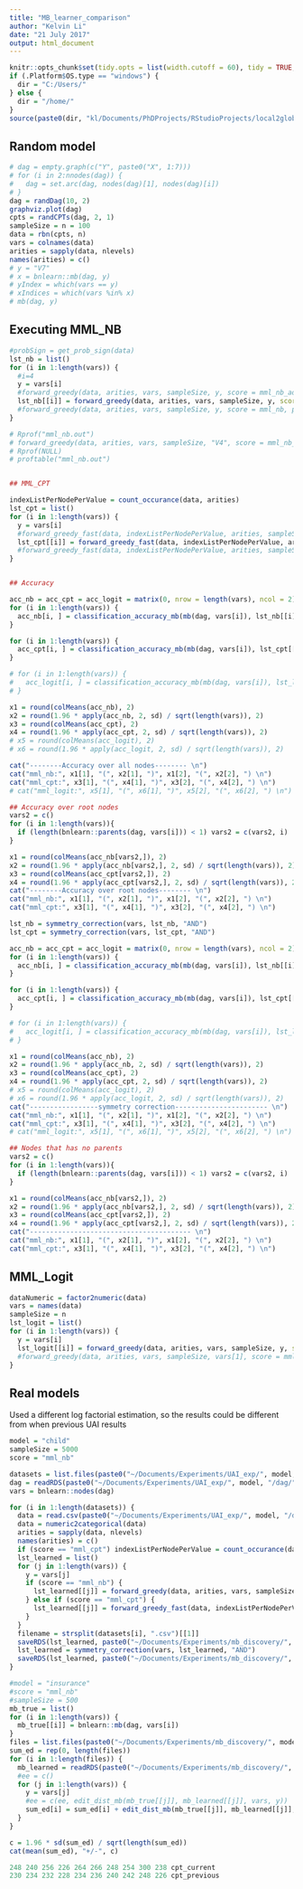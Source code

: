 ```yaml
---
title: "MB_learner_comparison"
author: "Kelvin Li"
date: "21 July 2017"
output: html_document
---
```


```r
knitr::opts_chunk$set(tidy.opts = list(width.cutoff = 60), tidy = TRUE, echo = F, eval = T)
if (.Platform$OS.type == "windows") {
  dir = "C:/Users/"
} else {
  dir = "/home/"
}
source(paste0(dir, "kl/Documents/PhDProjects/RStudioProjects/local2global/scripts/load_libraries.R"))
```

## Random model
```r
# dag = empty.graph(c("Y", paste0("X", 1:7)))
# for (i in 2:nnodes(dag)) {
#   dag = set.arc(dag, nodes(dag)[1], nodes(dag)[i])
# }
dag = randDag(10, 2)
graphviz.plot(dag)
cpts = randCPTs(dag, 2, 1)
sampleSize = n = 100
data = rbn(cpts, n)
vars = colnames(data)
arities = sapply(data, nlevels)
names(arities) = c()
# y = "V7"
# x = bnlearn::mb(dag, y)
# yIndex = which(vars == y)
# xIndices = which(vars %in% x)
# mb(dag, y)
```

## Executing MML_NB
```r
#probSign = get_prob_sign(data)
lst_nb = list() 
for (i in 1:length(vars)) {
  #i=4
  y = vars[i]
  #forward_greedy(data, arities, vars, sampleSize, y, score = mml_nb_adaptive, debug = T)
  lst_nb[[i]] = forward_greedy(data, arities, vars, sampleSize, y, score = mml_nb_adaptive, debug = F)
  #forward_greedy(data, arities, vars, sampleSize, y, score = mml_nb, probSign = probSign, debug = T)
}

# Rprof("mml_nb.out")
# forward_greedy(data, arities, vars, sampleSize, "V4", score = mml_nb_adaptive, debug = F)
# Rprof(NULL)
# proftable("mml_nb.out")


## MML_CPT

indexListPerNodePerValue = count_occurance(data, arities)
lst_cpt = list()
for (i in 1:length(vars)) {
  y = vars[i]
  #forward_greedy_fast(data, indexListPerNodePerValue, arities, sampleSize, y, base = exp(1), debug =T)
  lst_cpt[[i]] = forward_greedy_fast(data, indexListPerNodePerValue, arities, sampleSize, y, base = exp(1), debug = F)
  #forward_greedy_fast(data, indexListPerNodePerValue, arities, sampleSize, vars[1], base = exp(1), debug = T)
}


## Accuracy

acc_nb = acc_cpt = acc_logit = matrix(0, nrow = length(vars), ncol = 2)
for (i in 1:length(vars)) {
  acc_nb[i, ] = classification_accuracy_mb(mb(dag, vars[i]), lst_nb[[i]], vars, vars[i])
}

for (i in 1:length(vars)) {
  acc_cpt[i, ] = classification_accuracy_mb(mb(dag, vars[i]), lst_cpt[[i]], vars, vars[i])  
}

# for (i in 1:length(vars)) {
#   acc_logit[i, ] = classification_accuracy_mb(mb(dag, vars[i]), lst_logit[[i]], vars, vars[i])  
# }

x1 = round(colMeans(acc_nb), 2)
x2 = round(1.96 * apply(acc_nb, 2, sd) / sqrt(length(vars)), 2)
x3 = round(colMeans(acc_cpt), 2)
x4 = round(1.96 * apply(acc_cpt, 2, sd) / sqrt(length(vars)), 2)
# x5 = round(colMeans(acc_logit), 2)
# x6 = round(1.96 * apply(acc_logit, 2, sd) / sqrt(length(vars)), 2)

cat("--------Accuracy over all nodes-------- \n")
cat("mml_nb:", x1[1], "(", x2[1], ")", x1[2], "(", x2[2], ") \n")
cat("mml_cpt:", x3[1], "(", x4[1], ")", x3[2], "(", x4[2], ") \n")
# cat("mml_logit:", x5[1], "(", x6[1], ")", x5[2], "(", x6[2], ") \n")

## Accuracy over root nodes
vars2 = c()
for (i in 1:length(vars)){
  if (length(bnlearn::parents(dag, vars[i])) < 1) vars2 = c(vars2, i)
}

x1 = round(colMeans(acc_nb[vars2,]), 2)
x2 = round(1.96 * apply(acc_nb[vars2,], 2, sd) / sqrt(length(vars)), 2)
x3 = round(colMeans(acc_cpt[vars2,]), 2)
x4 = round(1.96 * apply(acc_cpt[vars2,], 2, sd) / sqrt(length(vars)), 2)
cat("--------Accuracy over root nodes-------- \n")
cat("mml_nb:", x1[1], "(", x2[1], ")", x1[2], "(", x2[2], ") \n")
cat("mml_cpt:", x3[1], "(", x4[1], ")", x3[2], "(", x4[2], ") \n")

lst_nb = symmetry_correction(vars, lst_nb, "AND")
lst_cpt = symmetry_correction(vars, lst_cpt, "AND")

acc_nb = acc_cpt = acc_logit = matrix(0, nrow = length(vars), ncol = 2)
for (i in 1:length(vars)) {
  acc_nb[i, ] = classification_accuracy_mb(mb(dag, vars[i]), lst_nb[[i]], vars, vars[i])
}

for (i in 1:length(vars)) {
  acc_cpt[i, ] = classification_accuracy_mb(mb(dag, vars[i]), lst_cpt[[i]], vars, vars[i])  
}

# for (i in 1:length(vars)) {
#   acc_logit[i, ] = classification_accuracy_mb(mb(dag, vars[i]), lst_logit[[i]], vars, vars[i])  
# }

x1 = round(colMeans(acc_nb), 2)
x2 = round(1.96 * apply(acc_nb, 2, sd) / sqrt(length(vars)), 2)
x3 = round(colMeans(acc_cpt), 2)
x4 = round(1.96 * apply(acc_cpt, 2, sd) / sqrt(length(vars)), 2)
# x5 = round(colMeans(acc_logit), 2)
# x6 = round(1.96 * apply(acc_logit, 2, sd) / sqrt(length(vars)), 2)
cat("-----------------symmetry correction----------------------- \n")
cat("mml_nb:", x1[1], "(", x2[1], ")", x1[2], "(", x2[2], ") \n")
cat("mml_cpt:", x3[1], "(", x4[1], ")", x3[2], "(", x4[2], ") \n")
# cat("mml_logit:", x5[1], "(", x6[1], ")", x5[2], "(", x6[2], ") \n")

## Nodes that has no parents
vars2 = c()
for (i in 1:length(vars)){
  if (length(bnlearn::parents(dag, vars[i])) < 1) vars2 = c(vars2, i)
}

x1 = round(colMeans(acc_nb[vars2,]), 2)
x2 = round(1.96 * apply(acc_nb[vars2,], 2, sd) / sqrt(length(vars)), 2)
x3 = round(colMeans(acc_cpt[vars2,]), 2)
x4 = round(1.96 * apply(acc_cpt[vars2,], 2, sd) / sqrt(length(vars)), 2)
cat("---------------------------------------- \n")
cat("mml_nb:", x1[1], "(", x2[1], ")", x1[2], "(", x2[2], ") \n")
cat("mml_cpt:", x3[1], "(", x4[1], ")", x3[2], "(", x4[2], ") \n")
```

## MML_Logit

```r
dataNumeric = factor2numeric(data)
vars = names(data)
sampleSize = n
lst_logit = list()
for (i in 1:length(vars)) {
  y = vars[i]
  lst_logit[[i]] = forward_greedy(data, arities, vars, sampleSize, y, score = mml_logit, dataNumeric = dataNumeric, debug = F)
  #forward_greedy(data, arities, vars, sampleSize, vars[1], score = mml_logit, dataNumeric = dataNumeric, debug = T)
}
```


## Real models
Used a different log factorial estimation, so the results could be different from when previous UAI results
```r
model = "child"
sampleSize = 5000
score = "mml_nb"
```

```r
datasets = list.files(paste0("~/Documents/Experiments/UAI_exp/", model, "/data_csv/", sampleSize, "/"))
dag = readRDS(paste0("~/Documents/Experiments/UAI_exp/", model, "/dag/", model, ".rds"))
vars = bnlearn::nodes(dag)
```

```r
for (i in 1:length(datasets)) {
  data = read.csv(paste0("~/Documents/Experiments/UAI_exp/", model, "/data_csv/", sampleSize, "/", datasets[i]))  
  data = numeric2categorical(data)
  arities = sapply(data, nlevels)
  names(arities) = c()
  if (score == "mml_cpt") indexListPerNodePerValue = count_occurance(data, arities)
  lst_learned = list() 
  for (j in 1:length(vars)) {
    y = vars[j]
    if (score == "mml_nb") {
      lst_learned[[j]] = forward_greedy(data, arities, vars, sampleSize, y, score = mml_nb_adaptive)
    } else if (score == "mml_cpt") {
      lst_learned[[j]] = forward_greedy_fast(data, indexListPerNodePerValue, arities, sampleSize, y, base = exp(1))
    }
  }
  filename = strsplit(datasets[i], ".csv")[[1]]
  saveRDS(lst_learned, paste0("~/Documents/Experiments/mb_discovery/", model, "/", score, "/", sampleSize, "/without_symmetry/", filename, ".rds"))
  lst_learned = symmetry_correction(vars, lst_learned, "AND")
  saveRDS(lst_learned, paste0("~/Documents/Experiments/mb_discovery/", model, "/", score, "/", sampleSize, "/with_symmetry/", filename, ".rds"))
}
```

```r
#model = "insurance"
#score = "mml_nb"
#sampleSize = 500
mb_true = list()
for (i in 1:length(vars)) {
  mb_true[[i]] = bnlearn::mb(dag, vars[i])
}
files = list.files(paste0("~/Documents/Experiments/mb_discovery/", model, "/", score, "/", sampleSize, "/with_symmetry/"))
sum_ed = rep(0, length(files)) 
for (i in 1:length(files)) {
  mb_learned = readRDS(paste0("~/Documents/Experiments/mb_discovery/", model, "/", score, "/", sampleSize, "/with_symmetry/", files[i]))
  #ee = c()
  for (j in 1:length(vars)) {
    y = vars[j]
    #ee = c(ee, edit_dist_mb(mb_true[[j]], mb_learned[[j]], vars, y))
    sum_ed[i] = sum_ed[i] + edit_dist_mb(mb_true[[j]], mb_learned[[j]], vars, y)
  }
}

c = 1.96 * sd(sum_ed) / sqrt(length(sum_ed))
cat(mean(sum_ed), "+/-", c)
```

```r
248 240 256 226 264 266 248 254 300 238 cpt_current
230 234 232 228 234 236 240 242 248 226 cpt_previous

```






